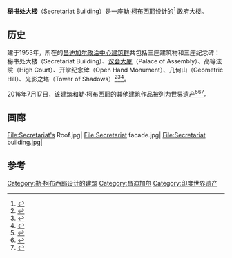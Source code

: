 {{Infobox building
| completion_date = 1953
| architect = [[勒·柯布西耶|勒·柯布西耶]]
| coordinates = {{coord|30.7573|N|76.8066|E|source:wikidata|display=title}}
| map_type = India Chandigarh
| image = Secretariat Chandigarh.jpg
| embedded = {{Designation list
 | embed = yes
 | designation1 = World Heritage Site
 | designation1_offname = 	[[勒·柯布西耶的建筑作品|勒·柯布西耶的建筑作品]]
 | designation1_date = 2016年7月17日
 | designation1_number = 1321rev
 }}
}}
'''秘书处大楼'''（Secretariat Building）是一座[[勒·柯布西耶|勒·柯布西耶]]设计的<ref>{{Cite web |url=http://www.indianexpress.com/news/le-corbusiers-capitol-complex-a-mess-in-dire-need-of-facelift/760264/0 |title=存档副本 |access-date=2020-11-15 |archive-date=2013-10-26 |archive-url=https://web.archive.org/web/20131026061643/http://www.indianexpress.com/news/le-corbusiers-capitol-complex-a-mess-in-dire-need-of-facelift/760264/0 |dead-url=no }}</ref> 政府大楼。

==历史==
建于1953年，所在的[[昌迪加尔政治中心建筑群|昌迪加尔政治中心建筑群]]共包括三座建筑物和三座纪念碑：秘书处大楼（Secretariat Building）、[[议会大厦_(昌迪加尔)|议会大厦]]（Palace of Assembly）、高等法院（High Court）、开掌纪念碑（Open Hand Monument）、几何山（Geometric Hill）、光影之塔（Tower of Shadows）<ref>{{Cite web |url=http://www.hindustantimes.com/punjab/chandigarh-s-capitol-complex-is-now-a-unesco-heritage-site-all-you-need-to-know/story-B3hHy2vXiepSGyM5uXVOYJ.html |title=capitol complex is now UNESCO heritage site |access-date=2020-11-15 |archive-date=2016-07-19 |archive-url=https://web.archive.org/web/20160719125628/http://www.hindustantimes.com/punjab/chandigarh-s-capitol-complex-is-now-a-unesco-heritage-site-all-you-need-to-know/story-B3hHy2vXiepSGyM5uXVOYJ.html |dead-url=yes }}</ref><ref>{{Cite web |url=http://www.indianexpress.com/news/capitol-complex-as-le-corbusier-wanted-it/635844/ |title=存档副本 |access-date=2020-11-15 |archive-date=2013-10-26 |archive-url=https://web.archive.org/web/20131026061415/http://www.indianexpress.com/news/capitol-complex-as-le-corbusier-wanted-it/635844/ |dead-url=no }}</ref><ref>{{Cite web |url=http://cities.expressindia.com/fullstory.php?newsid=128775 |title=存档副本 |access-date=2020-11-15 |archive-date=2014-01-08 |archive-url=https://web.archive.org/web/20140108222019/http://cities.expressindia.com/fullstory.php?newsid=128775 |dead-url=no }}</ref>。

2016年7月17日，该建筑和勒·柯布西耶的其他建筑作品被列为[[世界遗产|世界遗产]]<ref>{{cite web|title=The Architectural Work of Le Corbusier|url=https://whc.unesco.org/en/list/1321/|website=UNESCO World Heritage Centre|publisher=United Nations Educational, Scientific and Cultural Organization|accessdate=19 July 2016|language=en|archive-date=2016-04-09|archive-url=https://web.archive.org/web/20160409231831/https://whc.unesco.org/en/list/1321/|dead-url=no}}</ref><ref name=UNESCO1>{{Cite web |url=http://indiatoday.intoday.in/story/buddha-bihar-nalanda-mahavihara-unesco-world-heritage-site-chandigarh/1/717209.html |title=Tile: UNESCO approves all 3 Indian nominations for heritage tag, Publisher: India Today news, Published on: 18 July 2016, Accessed on: 18 July 2016 |access-date=2020-11-15 |archive-date=2016-07-19 |archive-url=https://web.archive.org/web/20160719134259/http://indiatoday.intoday.in/story/buddha-bihar-nalanda-mahavihara-unesco-world-heritage-site-chandigarh/1/717209.html |dead-url=no }}</ref><ref>{{cite news | date=15 July 2016 | agency=UNESCO World Heritage Centre | accessdate=15 July 2016 | language=en | url=https://whc.unesco.org/en/news/1524 | title=Four sites inscribed on UNESCO’s World Heritage List | work=whc.unesco.org | archive-date=2016-07-16 | archive-url=https://web.archive.org/web/20160716131638/https://whc.unesco.org/en/news/1524 | dead-url=no }}</ref>。

==画廊==
<gallery>
File:Secretariat's Roof.jpg| 
File:Secretariat facade.jpg| 
File:Secretariat building.jpg| 
</gallery>

==参考==
{{reflist|20em}}

[[Category:勒·柯布西耶设计的建筑|Category:勒·柯布西耶设计的建筑]]
[[Category:昌迪加尔|Category:昌迪加尔]]
[[Category:印度世界遗产|Category:印度世界遗产]]